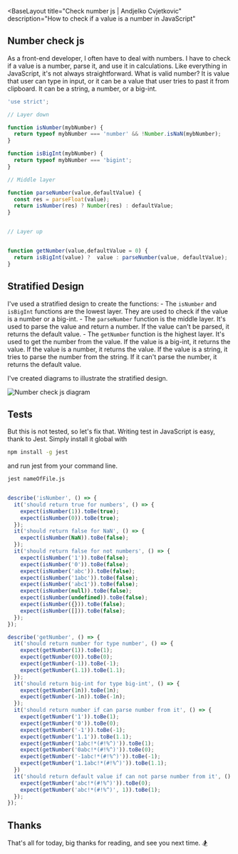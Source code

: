 
<BaseLayout
  title="Check number js | Andjelko Cvjetkovic"
  description="How to check if a value is a number in JavaScript"
>
 <Prose>

## Number check js

As a front-end developer, I often have to deal with numbers. I have to check if a value is a number, parse it, and use it in calculations. 
Like everything in JavaScript, it's not always straightforward.
What is valid number? It is value that user can type in input, or it can be a value that user tries to past it from clipboard.
It can be a string, a number, or a big-int.




```javascript
'use strict';

// Layer down

function isNumber(mybNumber) {
  return typeof mybNumber === 'number' && !Number.isNaN(mybNumber);
}

function isBigInt(mybNumber) {
  return typeof mybNumber === 'bigint';
}

// Middle layer

function parseNumber(value,defaultValue) {
  const res = parseFloat(value);
  return isNumber(res) ? Number(res) : defaultValue;
}


// Layer up


function getNumber(value,defaultValue = 0) {
  return isBigInt(value) ?  value : parseNumber(value, defaultValue);
}

```

## Stratified Design

I've used a stratified design to create the functions: 
    - The `isNumber` and `isBigInt` functions are the lowest layer. They are used to check if the value is a number or a big-int.
    - The `parseNumber` function is the middle layer. It's used to parse the value and return a number. If the value can't be parsed, it returns the default value.
    - The `getNumber` function is the highest layer. It's used to get the number from the value. If the value is a big-int, it returns the value. If the value is a number, it returns the value. If the value is a string, it tries to parse the number from the string. If it can't parse the number, it returns the default value.


I've created diagrams to illustrate the stratified design.

<Image src={diagarm} alt="Number check js diagram" />


## Tests

But this is not tested, so let's fix that.
Writing test in JavaScript is easy, thank to Jest. Simply install it global 
with
```bash
npm install -g jest
```
and run jest from your command line.
```bash
jest nameOfFile.js
```

```javascript

describe('isNumber', () => {
  it('should return true for numbers', () => {
    expect(isNumber(1)).toBe(true);
    expect(isNumber(0)).toBe(true);
  });
  it('should return false for NaN', () => {
    expect(isNumber(NaN)).toBe(false);
  });
  it('should return false for not numbers', () => {
    expect(isNumber('1')).toBe(false);
    expect(isNumber('0')).toBe(false);
    expect(isNumber('abc')).toBe(false);
    expect(isNumber('1abc')).toBe(false);
    expect(isNumber('abc1')).toBe(false);
    expect(isNumber(null)).toBe(false);
    expect(isNumber(undefined)).toBe(false);
    expect(isNumber({})).toBe(false);
    expect(isNumber([])).toBe(false);
  });
});

describe('getNumber', () => {
  it('should return number for type number', () => {
    expect(getNumber(1)).toBe(1);
    expect(getNumber(0)).toBe(0);
    expect(getNumber(-1)).toBe(-1);
    expect(getNumber(1.1)).toBe(1.1);
  });
  it('should return big-int for type big-int', () => {
    expect(getNumber(1n)).toBe(1n);
    expect(getNumber(-1n)).toBe(-1n);
  });
  it('should return number if can parse number from it', () => {
    expect(getNumber('1')).toBe(1);
    expect(getNumber('0')).toBe(0);
    expect(getNumber('-1')).toBe(-1);
    expect(getNumber('1.1')).toBe(1.1);
    expect(getNumber('1abc!*(#!%^)')).toBe(1);
    expect(getNumber('0abc!*(#!%^)')).toBe(0);
    expect(getNumber('-1abc!*(#!%^)')).toBe(-1);
    expect(getNumber('1.1abc!*(#!%^)')).toBe(1.1);
  })
  it('should return default value if can not parse number from it', () => {
    expect(getNumber('abc!*(#!%^)')).toBe(0);
    expect(getNumber('abc!*(#!%^)', 1)).toBe(1);
  });
});
```

## Thanks
That's all for today, big thanks for reading, and see you next time. 🏂

  </Prose>
</BaseLayout>
